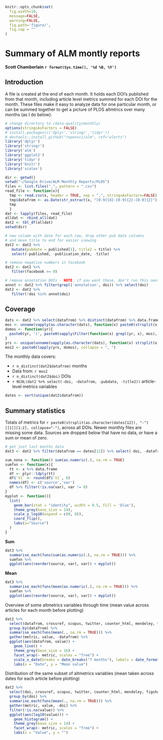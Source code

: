 ```r
knitr::opts_chunk$set(
  fig.width=10,
  message=FALSE,
  warning=FALSE,
  fig.path='figure/',
  fig.cap = ""
)
```

Summary of ALM montly reports
=============================

__Scott Chamberlain__
__`r format(Sys.time(), '%d %B, %Y')`__

## Introduction

A file is created at the end of each month. It holds each DOI's published from that month, including article level metrics summed for each DOI for the month. These files make it easy to analyze data for one particular month, or can be summed together to get a picture of PLOS altmtrics over many months (as I do below). 

```r
# change directory to /data-quality/monthly/
options(stringsAsFactors = FALSE)
# install.packages(c('dplyr','stringr','tidyr'))
# devtools::install_github("ropensci/alm", ref="alerts")
library('dplyr')
library('stringr')
library('alm')
library('ggplot2')
library('tidyr')
library('knitr')
library('scales')
```

```r
dir <- getwd()
setwd("~/Google Drive/ALM Monthly Reports/PLOS")
files <- list.files(".", pattern = ".csv")
read_file <- function(x){
  tmp <- read.csv(x, header = TRUE, sep = ",", stringsAsFactors=FALSE)
  tmp$datafrom <- as.Date(str_extract(x, "[0-9]{4}-[0-9]{2}-[0-9]{2}"), "%Y-%m-%d")
  tmp
  }
dat <- lapply(files, read_file)
alldat <- rbind_all(dat)
dat2 <- tbl_df(alldat)
setwd(dir)
```

```r
# new column with date for each row, drop other pub date columns
# and move title to end for easier viewing
dat2 <- dat2 %>%
   mutate(pubdate = published[1], title2 = title) %>%
   select(-published, -publication_date, -title)

# remove negative numbers in facebook
dat2 <- dat2 %>%
   filter(facebook >= 0)

# remove annotation DOIs - NOTE: if you want these, don't run this next few lines of code
annot <- dat2 %>% filter(grepl('annotation', doi)) %>% select(doi)
dat2 <- dat2 %>% 
   filter(!doi %in% annot$doi)
```

## Coverage

```r
dats <- dat2 %>% select(datafrom) %>% distinct(datafrom) %>% data.frame %>% .[,"datafrom"]
mos <- unname(vapply(as.character(dats), function(x) paste0(strsplit(x, "-")[[1]][1:2], collapse = "-"), ""))
domos <- function(yr){
  paste0(yr, '(', paste0(vapply(Filter(function(x) grepl(yr, x), mos), function(y) strsplit(y, "-")[[1]][[2]], ""), collapse = ", "), ')')
}
yrs <- unique(unname(vapply(as.character(dats), function(x) strsplit(x, "-")[[1]][[1]], "")))
mos2 <- paste0(lapply(yrs, domos), collapse = ", ")
```

The monthly data covers:

* `r n_distinct(dat2$datafrom)` months 
* Data from: `r mos2`
* `r n_distinct(dat2$doi)` DOIs
* `r NCOL(dat2 %>% select(-doi, -datafrom, -pubdate, -title2))` article-level metrics variables

```r
dates <- sort(unique(dat2$datafrom))
```

## Summary statistics

Totals of metrics for `r paste0(strsplit(as.character(dates[12]), "-")[[1]][1:2], collapse="-")`, across all DOIs. Newer monthly files are missing some data. Sources are dropped below that have no data, or have a sum or mean of zero.

```r
# get just last months data
dat3 <- dat2 %>% filter(datafrom == dates[12]) %>% select(-doi, -datafrom, -pubdate, -title2)
```

```r
sum_nona <- function() sum(as.numeric(.), na.rm = TRUE)
sumfxn <- function(x){
  tt <- x %>% data.frame
  df <- plyr::ldply(tt)
  df$`V1` <- round(df$`V1`, 0)
  names(df) <- c('source','var')
  df %>% filter(!is.na(var), var != 0)
}
myplot <- function(){
  list(
    geom_bar(stat = "identity", width = 0.5, fill = 'blue'),
    theme_grey(base_size = 14),
    scale_y_log10(expand = c(0, 0)),
    coord_flip(),
    labs(x="Source")
  )
}
```

__Sum__

```r
dat3 %>%
  summarise_each(funs(sum(as.numeric(.), na.rm = TRUE))) %>%
  sumfxn %>%
  ggplot(aes(reorder(source, var), var)) + myplot()
```

__Mean__

```r
dat3 %>%
  summarise_each(funs(mean(as.numeric(.), na.rm = TRUE))) %>%
  sumfxn %>%
  ggplot(aes(reorder(source, var), var)) + myplot()
```

Overview of some altmetrics variables through time (mean value across articles for each month before plotting)

```r
dat2 %>%
  select(datafrom, crossref, scopus, twitter, counter_html, mendeley, figshare, datacite) %>%
  group_by(datafrom) %>%
  summarise_each(funs(mean(., na.rm = TRUE))) %>%  
  gather(metric, value, -datafrom) %>%
  ggplot(aes(datafrom, value)) + 
    geom_line() + 
    theme_grey(base_size = 16) + 
    facet_wrap(~ metric, scales = "free") +
    scale_x_date(breaks = date_breaks("7 months"), labels = date_format("%m/%y")) +
    labs(x = "Date", y = "Mean value")
```

Distribution of the same subset of altmetrics variables (mean taken across dates for each article before plotting)

```r
dat2 %>%
  select(doi, crossref, scopus, twitter, counter_html, mendeley, figshare, datacite) %>%
  group_by(doi) %>%
  summarise_each(funs(mean(., na.rm = TRUE))) %>%  
  gather(metric, value, -doi) %>%
  filter(!is.na(value)) %>%
  ggplot(aes(log10(value))) +
    geom_histogram() +
    theme_grey(base_size = 14) + 
    facet_wrap(~ metric, scales = "free") +
    labs(x = "Value", y = "")
```

